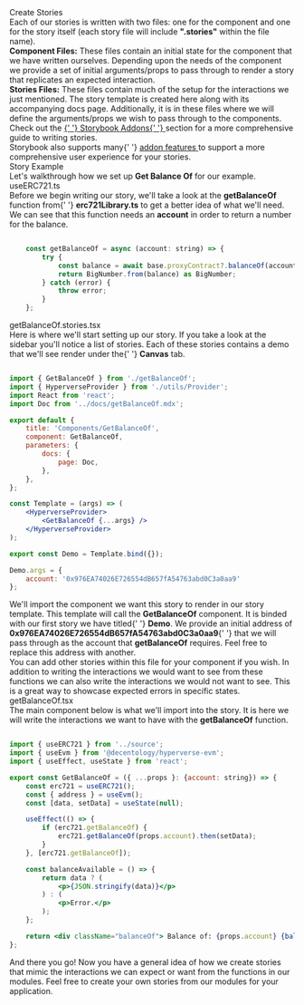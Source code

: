 
<Meta title="Get Started/Stories" />

<style>{`
  .heading {
    --dark: '#000000';
    font-weight: 900;
    font-size: 32px;
    letter-spacing: 1px;
    line-height: 24px;
    margin-bottom: 20px;
    margin-top: 40px;
    font-family: "PT Sans", Calibri, Tahoma, sans-serif;
}
  .subheading {
    --mediumdark: '#999999';
    font-weight: 900;
    font-size: 16px;
    color: #999;
    letter-spacing: 4px;
    line-height: 24px;
    text-transform: uppercase;
    margin-bottom: 12px;
    margin-top: 40px;
    font-family: "PT Sans", Calibri, Tahoma, sans-serif;
  }

  .body {
    color: '#999';
    font-weight: 200;
    font-size: 18px;
    letter-spacing: 0px;
    line-height: 21px;
    margin-bottom: 12px;
    margin-top: 8px;
    font-family: "PT Sans", Calibri, Tahoma, sans-serif;
  }

  @font-face {
  font-family: "Fira Sans";
  src: url('fonts/fira/eot/FiraSans-Regular.eot');
  src: url('fonts/fira/eot/FiraSans-Regular.eot') format('embedded-opentype'),
       url('fonts/fira/woff2/FiraSans-Regular.woff2') format('woff2'),
       url('fonts/fira/woff/FiraSans-Regular.woff') format('woff'),
       url('fonts/fira/woff2/FiraSans-Regular.ttf') format('truetype');
}

  .link-list {
    display: grid;
    grid-template-columns: 1fr;
    grid-template-rows: 1fr 1fr;
    row-gap: 10px;
    font-family: "PT Sans", Calibri, Tahoma, sans-serif;
  
  }

  @media (min-width: 620px) {
    .link-list {
      row-gap: 20px;
      column-gap: 20px;
      grid-template-columns: 1fr 1fr;
      font-family: "PT Sans", Calibri, Tahoma, sans-serif;
      
    }
  }

  @media all and (-ms-high-contrast:none) {
  .link-list {
      display: -ms-grid;
      -ms-grid-columns: 1fr 1fr;
      -ms-grid-rows: 1fr 1fr;
      font-family: "PT Sans", Calibri, Tahoma, sans-serif;
    }
  }

  .link-item {
    display: block;
    padding: 20px 30px 20px 15px;
    border: 1px solid #00000010;
    border-radius: 5px;
    transition: background 150ms ease-out, border 150ms ease-out, transform 150ms ease-out;
    color: #ffffff;
    display: flex;
    align-items: flex-start;
    background: #19495e;
    font-family: "PT Sans", Calibri, Tahoma, sans-serif;
  }

  .link-item:hover {
    transform: translate3d(0, -3px, 0);
    box-shadow: rgba(0, 0, 0, 0.08) 0 3px 10px 0;
    background: #246685;
    font-family: "PT Sans", Calibri, Tahoma, sans-serif;
  }

  .link-item:active {
    border-color: #1EA7FD;
    transform: translate3d(0, 0, 0);
    font-family: "PT Sans", Calibri, Tahoma, sans-serif;

  }

  .link-item strong {
    font-weight: 700;
    display: block;
    margin-bottom: 2px;
    font-family: "PT Sans", Calibri, Tahoma, sans-serif;
  }
  
  .link-item img {
    height: 40px;
    width: 40px;
    margin-right: 15px;
    flex: none;
    font-family: "PT Sans", Calibri, Tahoma, sans-serif;
  }

  .link-item span {
    font-size: 14px;
    line-height: 20px;
    font-family: "PT Sans", Calibri, Tahoma, sans-serif;
  }

  .tip {
    display: inline-block;
    border-radius: 1em;
    font-size: 11px;
    line-height: 12px;
    font-weight: 700;
    background: #E7FDD8;
    color: #66BF3C;
    padding: 4px 12px;
    margin-right: 10px;
    vertical-align: top;
  }

  .tip-wrapper {
    font-size: 13px;
    line-height: 20px;
    margin-top: 40px;
    margin-bottom: 40px;
  }

  .tip-wrapper code {
    font-size: 12px;
    display: inline-block;
  }

  
`}</style>

<div className="heading">Create Stories</div>

<div className="body">
	Each of our stories is written with two files: one for the component and one for the story
	itself (each story file will include <b>".stories"</b> within the file name).
</div>

<div className="body">
	<b>Component Files:</b> These files contain an initial state for the component that we have
	written ourselves. Depending upon the needs of the component we provide a set of initial
	arguments/props to pass through to render a story that replicates an expected interaction.
</div>

<div className="body">
	<b>Stories Files:</b> These files contain much of the setup for the interactions we just
	mentioned. The story template is created here along with its accompanying docs page.
	Additionally, it is in these files where we will define the arguments/props we wish to pass
	through to the components.
</div>

<div className="body">
	Check out the
	<a href="https://storybook.js.org/docs/react/get-started/whats-a-story">
		{' '}
		Storybook Addons{' '}
	</a> section for a more comprehensive guide to writing stories.
</div>

<div className="body">
	Storybook also supports many{' '}
	<a href="https://storybook.js.org/docs/react/essentials/introduction"> addon features </a> to
	support a more comprehensive user experience for your stories.
</div>

<div className="subheading">Story Example</div>

<div className="body">
	Let's walkthrough how we set up <b>Get Balance Of</b> for our example.
</div>

<div className="subheading">useERC721.ts</div>

<div className="body">
	Before we begin writing our story, we'll take a look at the <b>getBalanceOf</b> function from{' '}
	<b>erc721Library.ts</b> to get a better idea of what we'll need. We can see that this function
	needs an <b>account</b> in order to return a number for the balance.
</div>

```jsx

	const getBalanceOf = async (account: string) => {
		try {
			const balance = await base.proxyContract?.balanceOf(account);
			return BigNumber.from(balance) as BigNumber;
		} catch (error) {
			throw error;
		}
	};

```

<div className="subheading">getBalanceOf.stories.tsx</div>

<div className="body">
	Here is where we'll start setting up our story. If you take a look at the sidebar you'll notice
	a list of stories. Each of these stories contains a demo that we'll see render under the{' '}
	<b>Canvas</b> tab.
</div>

```jsx

import { GetBalanceOf } from './getBalanceOf';
import { HyperverseProvider } from './utils/Provider';
import React from 'react';
import Doc from '../docs/getBalanceOf.mdx';

export default {
	title: 'Components/GetBalanceOf',
	component: GetBalanceOf,
	parameters: {
		docs: {
			page: Doc,
		},
	},
};

const Template = (args) => (
	<HyperverseProvider>
		<GetBalanceOf {...args} />
	</HyperverseProvider>
);

export const Demo = Template.bind({});

Demo.args = {
	account: '0x976EA74026E726554dB657fA54763abd0C3a0aa9'
};

```

<div className="body">
	We'll import the component we want this story to render in our story template. This template
	will call the <b>GetBalanceOf</b> component. It is binded with our first story we have titled{' '}
	<b>Demo</b>. We provide an initial address of <b>0x976EA74026E726554dB657fA54763abd0C3a0aa9</b>{' '}
	that we will pass through as the account that <b>getBalanceOf</b> requires. Feel free to replace
	this address with another.
</div>

<div className="body">
	You can add other stories within this file for your component if you wish. In addition to
	writing the interactions we would want to see from these functions we can also write the
	interactions we would not want to see. This is a great way to showcase expected errors in
	specific states.
</div>

<div className="subheading">getBalanceOf.tsx</div>

<div className="body">
	The main component below is what we'll import into the story. It is here we will write the
	interactions we want to have with the <b>getBalanceOf</b> function.
</div>

```jsx

import { useERC721 } from '../source';
import { useEvm } from '@decentology/hyperverse-evm';
import { useEffect, useState } from 'react';

export const GetBalanceOf = ({ ...props }: {account: string}) => {
	const erc721 = useERC721();
	const { address } = useEvm();
	const [data, setData] = useState(null);

	useEffect(() => {
		if (erc721.getBalanceOf) {
			erc721.getBalanceOf(props.account).then(setData);
		}
	}, [erc721.getBalanceOf]);

	const balanceAvailable = () => {
		return data ? (
			<p>{JSON.stringify(data)}</p>
		) : (
			<p>Error.</p>
		);
	};

	return <div className="balanceOf"> Balance of: {props.account} {balanceAvailable()}</div>;
};

```

<div className="body">
	And there you go! Now you have a general idea of how we create stories that mimic the
	interactions we can expect or want from the functions in our modules. Feel free to create your
	own stories from our modules for your application.
</div>
